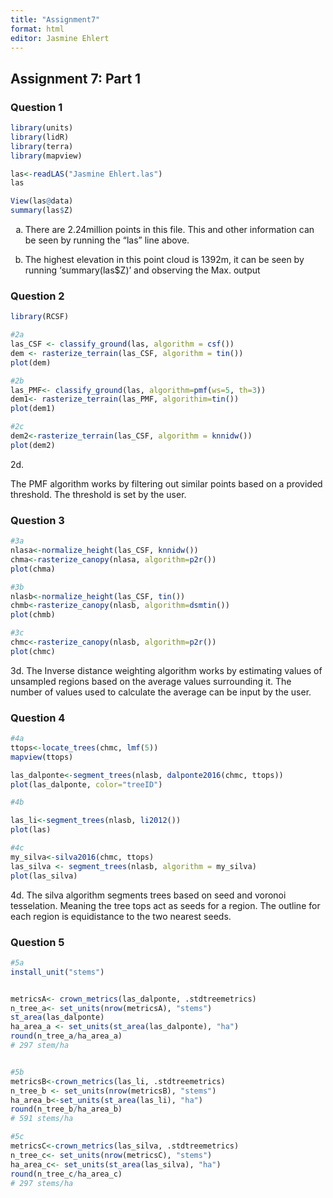 ```yaml
---
title: "Assignment7"
format: html
editor: Jasmine Ehlert
---
```


## Assignment 7: Part 1

### Question 1


```r
library(units)
library(lidR)
library(terra)
library(mapview)

las<-readLAS("Jasmine Ehlert.las")
las

View(las@data)
summary(las$Z)

```

a. There are 2.24million points in this file. This and other information can be seen by running the "las" line above.

b. The highest elevation in this point cloud is 1392m, it can be seen by running 'summary(las\$Z)' and observing the Max. output

### Question 2

```r
library(RCSF)

#2a
las_CSF <- classify_ground(las, algorithm = csf())
dem <- rasterize_terrain(las_CSF, algorithm = tin())
plot(dem)

#2b
las_PMF<- classify_ground(las, algorithm=pmf(ws=5, th=3))
dem1<- rasterize_terrain(las_PMF, algorithim=tin())
plot(dem1)

#2c
dem2<-rasterize_terrain(las_CSF, algorithm = knnidw())
plot(dem2)


```

2d.

The PMF algorithm works by filtering out similar points based on a provided threshold. The threshold is set by the user.

### Question 3

```r
#3a
nlasa<-normalize_height(las_CSF, knnidw())
chma<-rasterize_canopy(nlasa, algorithm=p2r())
plot(chma)

#3b
nlasb<-normalize_height(las_CSF, tin())
chmb<-rasterize_canopy(nlasb, algorithm=dsmtin())
plot(chmb)

#3c
chmc<-rasterize_canopy(nlasb, algorithm=p2r())
plot(chmc)

```

3d. The Inverse distance weighting algorithm works by estimating values of unsampled regions based on the average values surrounding it. The number of values used to calculate the average can be input by the user.

### Question 4

```r
#4a
ttops<-locate_trees(chmc, lmf(5))
mapview(ttops)

las_dalponte<-segment_trees(nlasb, dalponte2016(chmc, ttops))
plot(las_dalponte, color="treeID")

#4b

las_li<-segment_trees(nlasb, li2012())
plot(las)

#4c
my_silva<-silva2016(chmc, ttops)
las_silva <- segment_trees(nlasb, algorithm = my_silva)
plot(las_silva)
```

4d. The silva algorithm segments trees based on seed and voronoi tesselation. Meaning the tree tops act as seeds for a region. The outline for each region is equidistance to the two nearest seeds.

### Question 5

```r
#5a
install_unit("stems")


metricsA<- crown_metrics(las_dalponte, .stdtreemetrics)
n_tree_a<- set_units(nrow(metricsA), "stems")
st_area(las_dalponte)
ha_area_a <- set_units(st_area(las_dalponte), "ha")
round(n_tree_a/ha_area_a)
# 297 stem/ha


#5b
metricsB<-crown_metrics(las_li, .stdtreemetrics)
n_tree_b <- set_units(nrow(metricsB), "stems")
ha_area_b<-set_units(st_area(las_li), "ha")
round(n_tree_b/ha_area_b)
# 591 stems/ha

#5c
metricsC<-crown_metrics(las_silva, .stdtreemetrics)
n_tree_c<- set_units(nrow(metricsC), "stems")
ha_area_c<- set_units(st_area(las_silva), "ha")
round(n_tree_c/ha_area_c)
# 297 stems/ha




```


